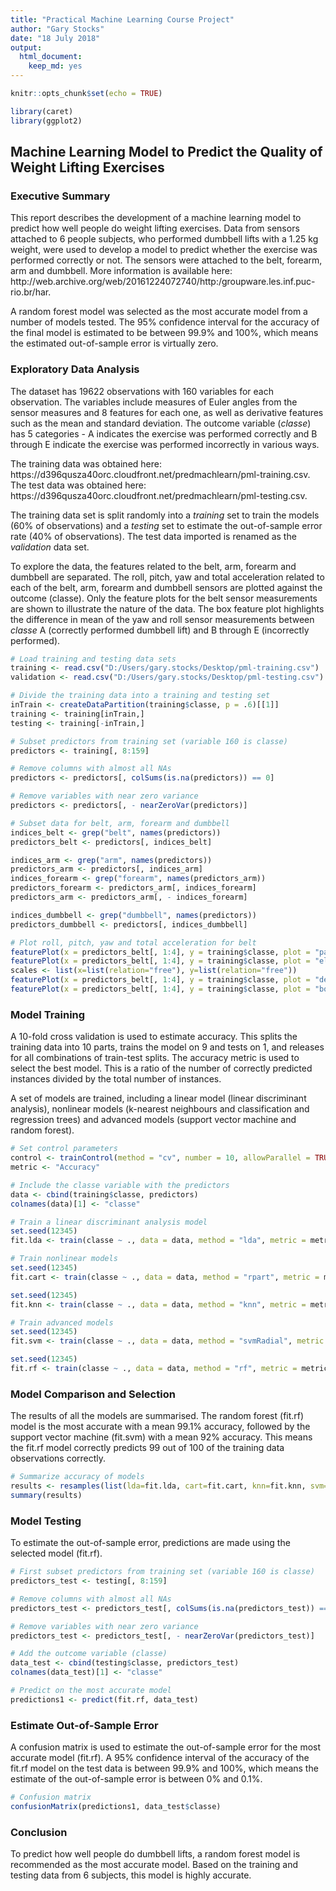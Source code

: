```yaml
---
title: "Practical Machine Learning Course Project"
author: "Gary Stocks"
date: "18 July 2018"
output: 
  html_document: 
    keep_md: yes
---
```


```r
knitr::opts_chunk$set(echo = TRUE)

library(caret)
library(ggplot2)

```

## Machine Learning Model to Predict the Quality of Weight Lifting Exercises


### Executive Summary

This report describes the development of a machine learning model to predict how well people do weight lifting exercises. Data from sensors attached to 6 people subjects, who performed dumbbell lifts with a 1.25 kg weight, were used to develop a model to predict whether the exercise was performed correctly or not. The sensors were attached to the belt, forearm, arm and dumbbell. More information is available here: http://web.archive.org/web/20161224072740/http:/groupware.les.inf.puc-rio.br/har.  

A random forest model was selected as the most accurate model from a number of models tested. The 95% confidence interval for the accuracy of the final model is estimated to be between 99.9% and 100%, which means the estimated out-of-sample error is virtually zero.


### Exploratory Data Analysis

The dataset has 19622 observations with 160 variables for each observation. The variables include measures of Euler angles from the sensor measures and 8 features for each one, as well as derivative features such as the mean and standard deviation. The outcome variable (*classe*) has 5 categories - A indicates the exercise was performed correctly and B through E indicate the exercise was performed incorrectly in various ways.

The training data was obtained here: https://d396qusza40orc.cloudfront.net/predmachlearn/pml-training.csv. The test data was obtained here: https://d396qusza40orc.cloudfront.net/predmachlearn/pml-testing.csv.

The training data set is split randomly into a *training* set to train the models (60% of observations) and a *testing* set to estimate the out-of-sample error rate (40% of observations). The test data imported is renamed as the *validation* data set.

To explore the data, the features related to the belt, arm, forearm and dumbbell are separated. The roll, pitch, yaw and total acceleration related to each of the belt, arm, forearm and dumbbell sensors are plotted against the outcome (classe). Only the feature plots for the belt sensor measurements are shown to illustrate the nature of the data. The box feature plot highlights the difference in mean of the yaw and roll sensor measurements between *classe* A (correctly performed dumbbell lift) and B through E (incorrectly performed).

```r

# Load training and testing data sets
training <- read.csv("D:/Users/gary.stocks/Desktop/pml-training.csv")
validation <- read.csv("D:/Users/gary.stocks/Desktop/pml-testing.csv")

# Divide the training data into a training and testing set
inTrain <- createDataPartition(training$classe, p = .6)[[1]]
training <- training[inTrain,]
testing <- training[-inTrain,]

# Subset predictors from training set (variable 160 is classe)
predictors <- training[, 8:159]

# Remove columns with almost all NAs
predictors <- predictors[, colSums(is.na(predictors)) == 0]

# Remove variables with near zero variance
predictors <- predictors[, - nearZeroVar(predictors)]

# Subset data for belt, arm, forearm and dumbbell
indices_belt <- grep("belt", names(predictors))
predictors_belt <- predictors[, indices_belt]

indices_arm <- grep("arm", names(predictors))
predictors_arm <- predictors[, indices_arm]
indices_forearm <- grep("forearm", names(predictors_arm))
predictors_forearm <- predictors_arm[, indices_forearm]
predictors_arm <- predictors_arm[, - indices_forearm]

indices_dumbbell <- grep("dumbbell", names(predictors))
predictors_dumbbell <- predictors[, indices_dumbbell]

# Plot roll, pitch, yaw and total acceleration for belt
featurePlot(x = predictors_belt[, 1:4], y = training$classe, plot = "pairs")
featurePlot(x = predictors_belt[, 1:4], y = training$classe, plot = "ellipse")
scales <- list(x=list(relation="free"), y=list(relation="free"))
featurePlot(x = predictors_belt[, 1:4], y = training$classe, plot = "density", scales = scales)
featurePlot(x = predictors_belt[, 1:4], y = training$classe, plot = "box")

```


### Model Training

A 10-fold cross validation is used to estimate accuracy. This splits the training data into 10 parts, trains the model on 9 and tests on 1, and releases for all combinations of train-test splits. The accuracy metric is used to select the best model. This is a ratio of the number of correctly predicted instances divided by the total number of instances.

A set of models are trained, including a linear model (linear discriminant analysis), nonlinear models (k-nearest neighbours and classification and regression trees) and advanced models (support vector machine and random forest).

```r

# Set control parameters
control <- trainControl(method = "cv", number = 10, allowParallel = TRUE)
metric <- "Accuracy"

# Include the classe variable with the predictors
data <- cbind(training$classe, predictors)
colnames(data)[1] <- "classe"

# Train a linear discriminant analysis model 
set.seed(12345)
fit.lda <- train(classe ~ ., data = data, method = "lda", metric = metric, trControl = control)

# Train nonlinear models
set.seed(12345)
fit.cart <- train(classe ~ ., data = data, method = "rpart", metric = metric, trControl = control)

set.seed(12345)
fit.knn <- train(classe ~ ., data = data, method = "knn", metric = metric, trControl = control)

# Train advanced models
set.seed(12345)
fit.svm <- train(classe ~ ., data = data, method = "svmRadial", metric = metric, trControl = control, na.action = na.omit)

set.seed(12345)
fit.rf <- train(classe ~ ., data = data, method = "rf", metric = metric, trControl = control, na.action = na.omit)

```


### Model Comparison and Selection

The results of all the models are summarised. The random forest (fit.rf) model is the most accurate with a mean 99.1% accuracy, followed by the support vector machine (fit.svm) with a mean 92% accuracy. This means the fit.rf model correctly predicts 99 out of 100 of the training data observations correctly.

```r

# Summarize accuracy of models
results <- resamples(list(lda=fit.lda, cart=fit.cart, knn=fit.knn, svm=fit.svm, rf=fit.rf))
summary(results)

```


### Model Testing

To estimate the out-of-sample error, predictions are made using the selected model (fit.rf).

```r

# First subset predictors from training set (variable 160 is classe)
predictors_test <- testing[, 8:159]

# Remove columns with almost all NAs
predictors_test <- predictors_test[, colSums(is.na(predictors_test)) == 0]

# Remove variables with near zero variance
predictors_test <- predictors_test[, - nearZeroVar(predictors_test)]

# Add the outcome variable (classe)
data_test <- cbind(testing$classe, predictors_test)
colnames(data_test)[1] <- "classe"

# Predict on the most accurate model
predictions1 <- predict(fit.rf, data_test)

```


### Estimate Out-of-Sample Error

A confusion matrix is used to estimate the out-of-sample error for the most accurate model (fit.rf). A 95% confidence interval of the accuracy of the fit.rf model on the test data is between 99.9% and 100%, which means the estimate of the out-of-sample error is between 0% and 0.1%.  

```r

# Confusion matrix
confusionMatrix(predictions1, data_test$classe)

```


### Conclusion

To predict how well people do dumbbell lifts, a random forest model is recommended as the most accurate model. Based on the training and testing data from 6 subjects, this model is highly accurate.
